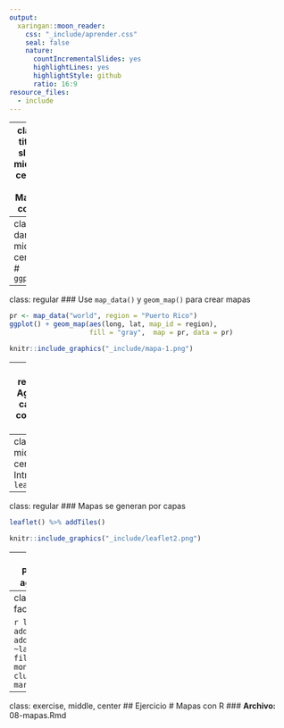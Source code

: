 ```yaml
---
output:
  xaringan::moon_reader:
    css: "_include/aprender.css"
    seal: false
    nature:
      countIncrementalSlides: yes
      highlightLines: yes
      highlightStyle: github
      ratio: 16:9
resource_files:
  - include
---
```

---
class: title-slide, middle, center
# Mapas con R

---
class: dark, middle, center
# `ggplot2`

---
class: regular
### Use `map_data()` y `geom_map()` para crear mapas 

```r
pr <- map_data("world", region = "Puerto Rico")
ggplot() + geom_map(aes(long, lat, map_id = region), 
                    fill = "gray",  map = pr, data = pr) 
```
```r
knitr::include_graphics("_include/mapa-1.png")
```
---
class: regular
### Agrege más capas para completar el mapa

```r
ggplot() + geom_map(aes(long, lat, map_id = region), 
                    fill = "gray",  map = pr, data = pr) +
  geom_point(aes(longitud, latitud), size = 0.4, data = crm)
```
```r
knitr::include_graphics("_include/mapa-2.png")
```

---
class: dark, middle, center
# Introduciendo `leaflet`

---
class: regular
### Mapas se generan por capas

```r
leaflet() %>% addTiles() 
```
```r
knitr::include_graphics("_include/leaflet2.png")
```

---
class: regular
### Puntos de interes se agregan en otra capa

```r
leaflet() %>% addTiles() %>%
  addMarkers(~longitud, ~latitud, 
             data = filter(crm, month(fecha) == 8))
```
```r
knitr::include_graphics("_include/leaflet1.png")
```

---
class: regular
### Es facíl agregar grupos

```r
leaflet() %>% addTiles() %>% addMarkers(
  ~longitud, ~latitud, data = filter(crm, month(fecha) == 8), 
  clusterOptions = markerClusterOptions())
```
```r
knitr::include_graphics("_include/leaflet3.png")
```

---
class: exercise, middle, center
## Ejercicio
# Mapas con R
### **Archivo:** 08-mapas.Rmd
